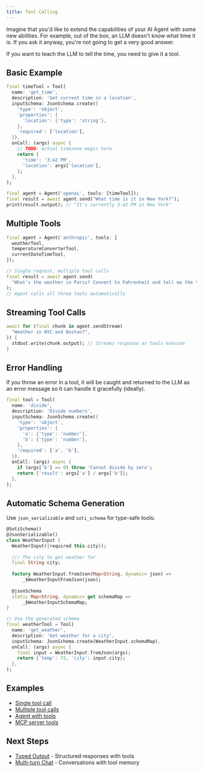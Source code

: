 ```yaml
---
title: Tool Calling
---
```


Imagine that you'd like to extend the capabilities of your AI Agent with some
new abilities. For example, out of the box, an LLM doesn't know what time it is.
If you ask it anyway, you're not going to get a very good answer.

If you want to teach the LLM to tell the time, you need to give it a tool.

## Basic Example

```dart
final timeTool = Tool(
  name: 'get_time',
  description: 'Get current time in a location',
  inputSchema: JsonSchema.create({
    'type': 'object',
    'properties': {
      'location': {'type': 'string'},
    },
    'required': ['location'],
  }),
  onCall: (args) async {
    // TODO: actual timezone magic here
    return {
      'time': '3:42 PM',
      'location': args['location'],
    };
  },
);

final agent = Agent('openai', tools: [timeTool]);
final result = await agent.send("What time is it in New York?");
print(result.output); // "It's currently 3:42 PM in New York"
```

## Multiple Tools

```dart
final agent = Agent('anthropic', tools: [
  weatherTool,
  temperatureConverterTool,
  currentDateTimeTool,
]);

// Single request, multiple tool calls
final result = await agent.send(
  "What's the weather in Paris? Convert to Fahrenheit and tell me the time."
);
// Agent calls all three tools automatically
```

## Streaming Tool Calls

```dart
await for (final chunk in agent.sendStream(
  "Weather in NYC and Boston?",
)) {
  stdout.write(chunk.output); // Streams response as tools execute
}
```

## Error Handling

If you throw an error in a tool, it will be caught and returned to the LLM as an
error message so it can handle it gracefully (ideally).

```dart
final tool = Tool(
  name: 'divide',
  description: 'Divide numbers',
  inputSchema: JsonSchema.create({
    'type': 'object',
    'properties': {
      'a': {'type': 'number'},
      'b': {'type': 'number'},
    },
    'required': ['a', 'b'],
  }),
  onCall: (args) async {
    if (args['b'] == 0) throw 'Cannot divide by zero';
    return {'result': args['a'] / args['b']};
  },
);
```

## Automatic Schema Generation

Use `json_serializable` and `soti_schema` for type-safe tools:

```dart
@SotiSchema()
@JsonSerializable()
class WeatherInput {
  WeatherInput({required this.city});
  
  /// The city to get weather for
  final String city;
  
  factory WeatherInput.fromJson(Map<String, dynamic> json) =>
      _$WeatherInputFromJson(json);
  
  @jsonSchema
  static Map<String, dynamic> get schemaMap => 
      _$WeatherInputSchemaMap;
}

// Use the generated schema
final weatherTool = Tool(
  name: 'get_weather',
  description: 'Get weather for a city',
  inputSchema: JsonSchema.create(WeatherInput.schemaMap),
  onCall: (args) async {
    final input = WeatherInput.fromJson(args);
    return {'temp': 72, 'city': input.city};
  },
);
```

## Examples

- [Single tool
  call](https://github.com/csells/dartantic_ai/blob/main/packages/dartantic_ai/example/bin/single_tool_call.dart)
- [Multiple tool
  calls](https://github.com/csells/dartantic_ai/blob/main/packages/dartantic_ai/example/bin/multi_tool_call.dart)
- [Agent with
  tools](https://github.com/csells/dartantic_ai/blob/main/packages/dartantic_ai/example/bin/agent.dart)
- [MCP server
  tools](https://github.com/csells/dartantic_ai/blob/main/packages/dartantic_ai/example/bin/mcp_servers.dart)

## Next Steps

- [Typed Output](/typed-output) - Structured responses with tools
- [Multi-turn Chat](/multi-turn-chat) - Conversations with tool memory
